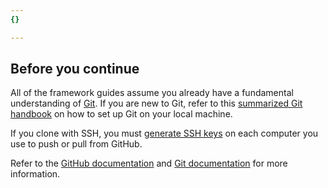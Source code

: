 ```yaml
---
{}

---
```


## Before you continue

All of the framework guides assume you already have a fundamental understanding of [Git](https://git-scm.com/). If you are new to Git, refer to this [summarized Git handbook](https://guides.github.com/introduction/git-handbook/) on how to set up Git on your local machine.

If you clone with SSH, you must [generate SSH keys](https://docs.github.com/en/github/authenticating-to-github/connecting-to-github-with-ssh/generating-a-new-ssh-key-and-adding-it-to-the-ssh-agent) on each computer you use to push or pull from GitHub.

Refer to the [GitHub documentation](https://guides.github.com/introduction/git-handbook/) and [Git documentation](https://git-scm.com/book/en/v2) for more information.
